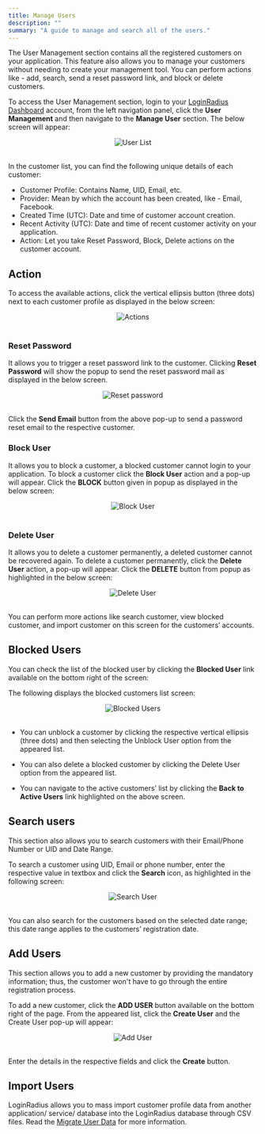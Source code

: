 ```yaml
---
title: Manage Users
description: ""
summary: "A guide to manage and search all of the users."
---
```



The User Management section contains all the registered customers on your application. This feature also allows you to manage your customers without needing to create your management tool. You can perform actions like - add, search, send a reset password link, and block or delete customers.

To access the User Management section, login to your [LoginRadius Dashboard](https://dashboard.loginradius.com/dashboard) account, from the left navigation panel, click the **User Management** and then navigate to the **Manage User** section. The below screen will appear:
<div style="text-align:center">
  <img src="../assets/howto/user-management/userlist.png" alt="User List" />
</div>
<br/>



In the customer list, you can find the following unique details of each customer:

- Customer Profile: Contains Name, UID, Email, etc.
- Provider: Mean by which the account has been created, like - Email, Facebook.
- Created Time (UTC): Date and time of customer account creation.
- Recent Activity (UTC): Date and time of recent customer activity on your application.
- Action: Let you take Reset Password, Block, Delete actions on the customer account. 

## <Pro>Action</Pro>
To access the available actions, click the vertical ellipsis button (three dots) next to each customer profile as displayed in the below screen:

<div style="text-align:center">
  <img src="../assets/howto/user-management/action-list.png" alt="Actions" />
</div>
<br/>

### Reset Password
It allows you to trigger a reset password link to the customer. Clicking **Reset Password** will show the popup to send the reset password mail as displayed in the below screen.

<div style="text-align:center">
  <img src="../assets/howto/user-management/reset-password.png" alt="Reset password" />
</div>
<br/>

Click the **Send Email** button from the above pop-up to send a password reset email to the respective customer.

### Block User
It allows you to block a customer, a blocked customer cannot login to your application. To block a customer click the **Block User** action and a pop-up will appear. Click the **BLOCK** button given in popup as displayed in the below screen:

<div style="text-align:center">
  <img src="../assets/howto/user-management/block-user-confirmation.png" alt="Block User" />
</div>
<br/>



### Delete User
It allows you to delete a customer permanently, a deleted customer cannot be recovered again. To delete a customer permanently, click the **Delete User** action, a pop-up will appear. Click the **DELETE** button from popup as highlighted in the below screen:

<div style="text-align:center">
  <img src="../assets/howto/user-management/delete-user-confirmation.png" alt="Delete User" />
</div>
<br/>



You can perform more actions like search customer, view blocked customer, and import customer on this screen for the customers’ accounts. 
## <Pro>Blocked Users</Pro>
You can check the list of the blocked user by clicking the **Blocked User** link available on the bottom right of the screen:

 
The following displays the blocked customers list screen:

<div style="text-align:center">
  <img src="../assets/howto/user-management/blocked-users.png" alt="Blocked Users" />
</div>
<br/>


- You can unblock a customer by clicking the respective vertical ellipsis (three dots) and then selecting the Unblock User option from the appeared list.

- You can also delete a blocked customer by clicking the Delete User option from the appeared list.

- You can navigate to the active customers’ list by clicking the **Back to Active Users** link highlighted on the above screen.

## Search users
This section also allows you to search customers with their Email/Phone Number or UID and Date Range.

To search a customer using UID, Email or phone number, enter the respective value in textbox and click the **Search** icon, as highlighted in the following screen:

<div style="text-align:center">
  <img src="../assets/howto/user-management/search-user.png" alt="Search User" />
</div>
<br/>



You can also search for the customers based on the selected date range; this date range applies to the customers’ registration date.

## <Pro>Add Users</Pro>
This section allows you to add a new customer by providing the mandatory information; thus, the customer won't have to go through the entire registration process. 

To add a new customer, click the **ADD USER** button available on the bottom right of the page. From the appeared list, click the **Create User** and the Create User pop-up will appear:

<div style="text-align:center">
  <img src="../assets/howto/user-management/add-user.png" alt="Add User" />
</div>
<br/>

Enter the details in the respective fields and click the **Create** button. 

## Import Users
LoginRadius allows you to mass import customer profile data from another application/ service/ database into the LoginRadius database through CSV files. Read the [Migrate User Data](/howto/migrate-user-data/) for more information.


